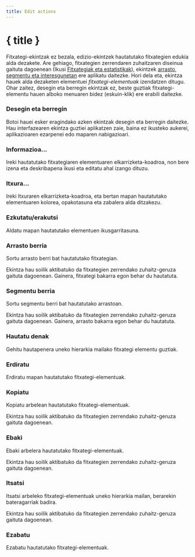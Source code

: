 ```yaml
---
title: Edit actions
---
```


<script lang="ts">
</script>

# { title }

Fitxategi-ekintzak ez bezala, edizio-ekintzek hautatutako fitxategien edukia alda dezakete.
Are gehiago, fitxategien zerrendaren zuhaitzaren diseinua gaituta dagoenean (Ikusi [Fitxategiak eta estatistikak](../files-and-stats)), ekintzek [arrasto, segmentu eta interesgunetan](../gpx) ere aplikatu daitezke.
Hori dela eta, ekintza hauek alda dezaketen elementuei _fitxategi-elementuak_ izendatzen ditugu.
Ohar zaitez, desegin eta berregin ekintzak ez, beste guztiak fitxategi-elementu hauen alboko menuaren bidez (eskuin-klik) ere erabili daitezke.

### <Undo2 size="16" class="inline-block" style="margin-bottom: 2px" /><Redo2 size="16" class="inline-block" style="margin-bottom: 2px" /> Desegin eta berregin

Botoi hauei esker eragindako azken ekintzak desegin eta berregin daitezke.
Hau interfazearen ekintza guztiei aplikatzen zaie, baina ez ikusteko aukerei, aplikazioaren ezarpenei edo maparen nabigazioari.

### <Info size="16" class="inline-block" style="margin-bottom: 2px" /> Informazioa...

Ireki hautatutako fitxategiaren elementuaren elkarrizketa-koadroa, non bere izena eta deskribapena ikusi eta editatu ahal izango dituzu.

### <PaintBucket size="16" class="inline-block" style="margin-bottom: 2px" /> Itxura...

Ireki Itxuraren elkarrizketa-koadroa, eta bertan mapan hautatutako elementuaren kolorea, opakotasuna eta zabalera alda ditzakezu.

### <EyeOff size="16" class="inline-block" style="margin-bottom: 2px" /> Ezkutatu/erakutsi

Aldatu mapan hautatutako elementuen ikusgarritasuna.

### <Plus size="16" class="inline-block" style="margin-bottom: 2px" /> Arrasto berria

Sortu arrasto berri bat hautatutako fitxategian.

<DocsNote>

Ekintza hau soilik aktibatuko da fitxategien zerrendako zuhaitz-geruza gaituta dagoenean.
Gainera, fitxategi bakarra egon behar du hautatuta.

</DocsNote>

### <Plus size="16" class="inline-block" style="margin-bottom: 2px" /> Segmentu berria

Sortu segmentu berri bat hautatutako arrastoan.

<DocsNote>

Ekintza hau soilik aktibatuko da fitxategien zerrendako zuhaitz-geruza gaituta dagoenean.
Gainera, arrasto bakarra egon behar du hautatuta.

</DocsNote>

### <FileStack size="16" class="inline-block" style="margin-bottom: 2px" /> Hautatu denak

Gehitu hautapenera uneko hierarkia mailako fitxategi elementu guztiak.

### <Maximize size="16" class="inline-block" style="margin-bottom: 2px" /> Erdiratu

Erdiratu mapan hautatutako fitxategi-elementuak.

### <ClipboardCopy size="16" class="inline-block" style="margin-bottom: 2px" /> Kopiatu

Kopiatu arbelean hautatutako fitxategi-elementuak.

<DocsNote>

Ekintza hau soilik aktibatuko da fitxategien zerrendako zuhaitz-geruza gaituta dagoenean.

</DocsNote>

### <Scissors size="16" class="inline-block" style="margin-bottom: 2px" /> Ebaki

Ebaki arbelera hautatutako fitxategi-elementuak.

<DocsNote>

Ekintza hau soilik aktibatuko da fitxategien zerrendako zuhaitz-geruza gaituta dagoenean.

</DocsNote>

### <ClipboardPaste size="16" class="inline-block" style="margin-bottom: 2px" /> Itsatsi

Itsatsi arbeleko fitxategi-elementuak uneko hierarkia mailan, berarekin bateragarriak badira.

<DocsNote>

Ekintza hau soilik aktibatuko da fitxategien zerrendako zuhaitz-geruza gaituta dagoenean.

</DocsNote>

### <Trash2 size="16" class="inline-block" style="margin-bottom: 2px" /> Ezabatu

Ezabatu hautatutako fitxategi-elementuak.
